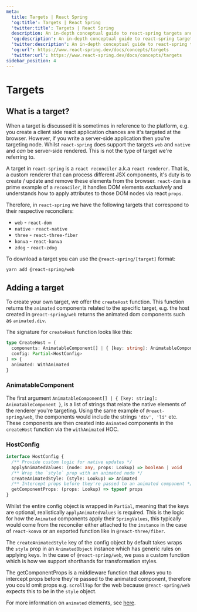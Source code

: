 ```yaml
---
meta:
  title: Targets | React Spring
  'og:title': Targets | React Spring
  'twitter:title': Targets | React Spring
  description: An in-depth conceptual guide to react-spring targets and how to make your own.
  'og:description': An in-depth conceptual guide to react-spring targets and how to make your own.
  'twitter:description': An in-depth conceptual guide to react-spring targets and how to make your own.
  'og:url': https://www.react-spring.dev/docs/concepts/targets
  'twitter:url': https://www.react-spring.dev/docs/concepts/targets
sidebar_position: 4
---
```




# Targets

## What is a target?

When a target is discussed it is sometimes in reference to the platform, e.g. you create a client side react application
chances are it's targeted at the browser. However, if you write a server-side application then you're targeting node.
Whilst `react-spring` does support the targets `web` and `native` and _can_ be server-side rendered. This is not the type
of target we're referring to.

A target in `react-spring` is a `react reconciler` a.k.a `react renderer`. That is, a custom renderer that can process different
JSX components, it's duty is to create / update and remove these elements from the browser. `react-dom` is a prime example of
a `reconciler`, it handles DOM elements _exclusively_ and understands how to apply attributes to those DOM nodes via react `props`.

Therefore, in `react-spring` we have the following targets that correspond to their respective reconcilers:

- `web` - `react-dom`
- `native` - `react-native`
- `three` - `react-three-fiber`
- `konva` - `react-konva`
- `zdog` - `react-zdog`

To download a target you can use the `@react-spring/[target]` format:

```bash
yarn add @react-spring/web
```

## Adding a target

To create your own target, we offer the `createHost` function. This function returns the `animated` components related to the
specific target, e.g. the host created in `@react-spring/web` returns the animated dom components such as `animated.div`.

The signature for `createHost` function looks like this:

```ts
type CreateHost = (
  components: AnimatableComponent[] | { [key: string]: AnimatableComponent },
  config: Partial<HostConfig>
) => {
  animated: WithAnimated
}
```

### AnimatableComponent

The first argument `AnimatableComponent[] | { [key: string]: AnimatableComponent }`, is a list of strings that relate the native
elements of the renderer you're targeting. Using the same example of `@react-spring/web`, the components would include the strings
`'div', 'li'` etc. These components are then created into `Animated` components in the `createHost` function via the `withAnimated`
HOC.

### HostConfig

```ts
interface HostConfig {
  /** Provide custom logic for native updates */
  applyAnimatedValues: (node: any, props: Lookup) => boolean | void
  /** Wrap the `style` prop with an animated node */
  createAnimatedStyle: (style: Lookup) => Animated
  /** Intercept props before they're passed to an animated component */
  getComponentProps: (props: Lookup) => typeof props
}
```

Whilst the entire config object is wrapped in `Partial`, meaning that the keys are optional, realistically `applyAnimatedValues` is
required. This is the logic for how the `Animated` components apply their `SpringValues`, this typically would come from the reconciler
either attached to the `instance` in the case of `react-konva` or an exported function like in `@react-three/fiber`.

The `createAnimatedStyle` key of the config object by default takes wraps the `style` prop in an `AnimatedObject` instance which has
generic rules on applying keys. In the case of `@react-spring/web`, we pass a custom function which is how we support shorthands for
transformation styles.

The getComponentProps is a middleware function that allows you to intercept props before they're passed to the animated component, therefore
you could omit props e.g. `scrollTop` for the web because `@react-spring/web` expects this to be in the `style` object.

For more information on `animated` elements, see [here](/docs/concepts/animated-elements).

